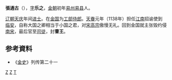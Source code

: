 '''張通古'''（{{bd|1088年||1156年||catIdx=Z}}），[[字|字]]'''乐之'''，[[金朝|金朝]]初年[[易州|易州]][[易县|易县]]人。

[[辽朝|辽朝]][[天庆_(辽朝)|天庆]]年间[[进士|进士]]。在[[金国|金国]]为[[工部侍郎|工部侍郎]]。[[天眷|天眷]]元年（1138年）担任[[江南|江南]]招谕使到[[临安|临安]]，自称大国之卿相当于小国之君，对[[宋高宗|宋高宗]]傲慢无礼。回到金国就主张毁约侵[[南宋|南宋]]，最后官至[[司徒|司徒]]，封'''曹王'''。

== 参考資料 ==
*《[[金史|金史]]》列传第二十一
[[Category:易县人|Z]]
[[Category:金朝官员|Z]]
[[Category:王姓|T]]